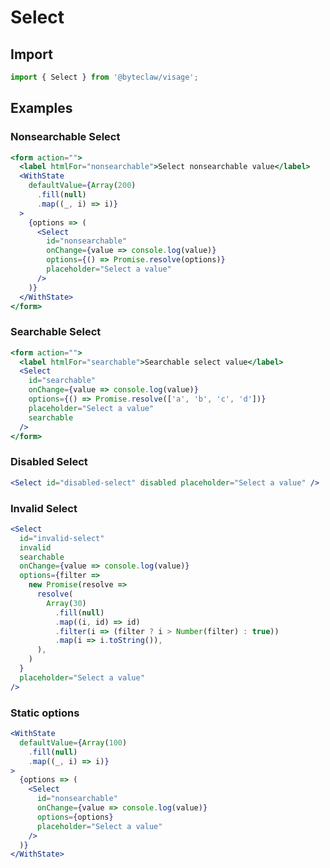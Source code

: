 # Select

## Import

```js transpile=false
import { Select } from '@byteclaw/visage';
```

## Examples

### Nonsearchable Select

```jsx live=true
<form action="">
  <label htmlFor="nonsearchable">Select nonsearchable value</label>
  <WithState
    defaultValue={Array(200)
      .fill(null)
      .map((_, i) => i)}
  >
    {options => (
      <Select
        id="nonsearchable"
        onChange={value => console.log(value)}
        options={() => Promise.resolve(options)}
        placeholder="Select a value"
      />
    )}
  </WithState>
</form>
```

### Searchable Select

```jsx live=true
<form action="">
  <label htmlFor="searchable">Searchable select value</label>
  <Select
    id="searchable"
    onChange={value => console.log(value)}
    options={() => Promise.resolve(['a', 'b', 'c', 'd'])}
    placeholder="Select a value"
    searchable
  />
</form>
```

### Disabled Select

```jsx live=true
<Select id="disabled-select" disabled placeholder="Select a value" />
```

### Invalid Select

```jsx live=true
<Select
  id="invalid-select"
  invalid
  searchable
  onChange={value => console.log(value)}
  options={filter =>
    new Promise(resolve =>
      resolve(
        Array(30)
          .fill(null)
          .map((i, id) => id)
          .filter(i => (filter ? i > Number(filter) : true))
          .map(i => i.toString()),
      ),
    )
  }
  placeholder="Select a value"
/>
```

### Static options

```jsx live=true
<WithState
  defaultValue={Array(100)
    .fill(null)
    .map((_, i) => i)}
>
  {options => (
    <Select
      id="nonsearchable"
      onChange={value => console.log(value)}
      options={options}
      placeholder="Select a value"
    />
  )}
</WithState>
```
